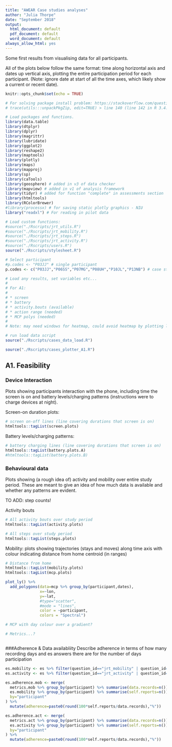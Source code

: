 ```yaml
---
title: "AWEAR Case studies analyses"
author: "Julia Thorpe"
date: "September 2018"
output:
  html_document: default
  pdf_document: default
  word_document: default
always_allow_html: yes
---
```


Some first results from visualising data for all participants.

All of the plots below follow the same format: time along horizontal axis and dates up vertical axis, plotting the entire participation period for each participant. (Note: ignore date at start of all the time axes, which likely show a current or recent date).


```r
knitr::opts_chunk$set(echo = TRUE)

# For solving package install problem: https://stackoverflow.com/questions/5700505/windows-7-update-packages-problem-unable-to-move-temporary-installation
# trace(utils:::unpackPkgZip, edit=TRUE) > line 140 (line 142 in R 3.4.4) > Sys.sleep(0.5) > Sys.sleep(2)

# Load packages and functions.
library(data.table)
library(dtplyr)
library(dplyr)
library(magrittr)
library(lubridate)
library(ggplot2)
library(reshape2)
library(maptools)
library(plotly)
library(maps)
library(mapproj)
library(sp)
library(caTools)
library(geosphere) # added in v3 of data checker
library(mapview) # added in v1 of analysis framework
library(tidyr) # added for function "complete" in assessments section
library(htmltools)
library(RColorBrewer)
#library(processx) # for saving static plotly graphics - NIU 
library("readxl") # For reading in pilot data

# Load custom functions:
#source("./Rscripts/jrt_utils.R")
#source("./Rscripts/jrt_mobility.R")
#source("./Rscripts/jrt_steps.R")
#source("./Rscripts/jrt_activity.R")
#source("./Rscripts/users.R")
source("./Rscripts/stylesheet.R")

# Select participant
#p.codes <- "P03JJ" # single participant
p.codes <- c("P03JJ","P06SS","P07MG","P08UH","P10JL","P13NB") # case studies
```



```r
# Load any results, set variables etc...
# 
# For A1:
# 
# * screen
# * battery
# * activity.bouts (available)
# * action range (needed) 
# * MCP polys (needed)
# 
# Note: may need windows for heatmap, could avoid heatmap by plotting large markers on scatter which would help with showing data availability

# run load data script 
source("./Rscripts/cases_data_load.R")

source("./Rscripts/cases_plotter_A1.R")
```

## A1. Feasibility

### Device Interaction
Plots showing participants interaction with the phone, including time the screen is on and battery levels/charging patterns (instructions were to charge devices at night).


Screen-on duration plots:
```r


# screen on-off lines (line covering durations that screen is on)
htmltools::tagList(screen.plots)
```


Battery levels/charging patterns:

```r
# battery charging lines (line covering durations that screen is on)
htmltools::tagList(battery.plots.A)
#htmltools::tagList(battery.plots.B)

```

### Behavioural data
Plots showing (a rough idea of) activity and mobility over entire study period. These are meant to give an idea of how much data is available and whether any patterns are evident.

TO ADD: step counts!

Activity bouts
```r

# All activity bouts over study period
htmltools::tagList(activity.plots)

# All steps over study period
htmltools::tagList(steps.plots)

```

Mobility: plots showing trajectories (stays and moves) along time axis with colour indicating distance from home centroid (in ranges)

```r
# Distance from home
htmltools::tagList(mobility.plots)
htmltools::tagList(mcp.plots)

plot_ly() %>%
  add_polygons(data=mcp %>% group_by(participant,dates),
               x=~lon, 
               y=~lat,
               #type="scatter",
               #mode = "lines",
               color = ~participant,
               colors = "Spectral")

# MCP with day colour over a gradient?

# Metrics...?



```


###Adherence & Data availabliity
Describe adherence in terms of how many recording days and es answers there are for the number of days participation

```r



es.mobility <- es %>% filter(question_id=="jrt_mobility" | question_id=="mobility_P03")
es.activity <- es %>% filter(question_id=="jrt_activity" | question_id=="activity_P03")

es.adherence.mob <- merge(
  metrics.mob %>% group_by(participant) %>% summarise(data.records=n()),
  es.mobility %>% group_by(participant) %>% summarise(self.reports=n()),
  by="participant"
) %>% 
  mutate(adherence=paste0(round(100*self.reports/data.records),"%"))

es.adherence.act <- merge(
  metrics.act %>% group_by(participant) %>% summarise(data.records=n()),
  es.activity %>% group_by(participant) %>% summarise(self.reports=n()),
  by="participant"
) %>% 
  mutate(adherence=paste0(round(100*self.reports/data.records),"%"))

```

